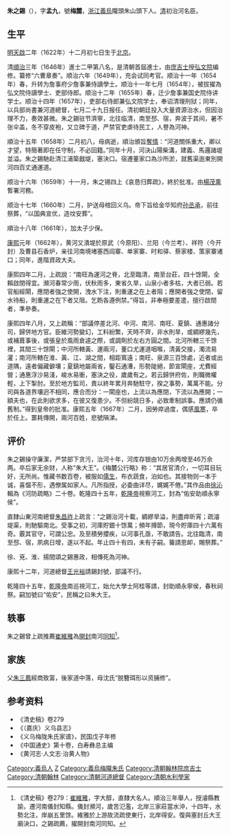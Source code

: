 {{明清人物信息框
| 姓名 =  朱之錫
| 圖片名稱=  
| 圖片大小 = 220px
| 圖片說明 =  
| 最高職務 = 兵部尚書都察院右都御史
| 國家 = 大清
| 爵位 =
| 籍貫 = [[浙江省|浙江省]][[義烏縣|義烏縣]]
| 字號 =  
| 諡號 = 
| 出生日期 = 天啟癸亥年十二月初七日子時（1624年1月26日）<ref>「裕三十九之子，聰四十一諱之錫」，《梅隴朱氏宗譜》卷六，第54頁</ref>
| 出生地點 =
| 逝世日期 = 康熙丙午年二月二十二日戌時〔{{dda|1666|3|27|1624|1|26}}〕
| 逝世地點 = 
| 墓葬 = 金華方村
| 配偶 = 沈氏、續娶紹興沈氏、側室馬氏、側室張氏
| 親屬 = 高祖之高祖之高祖之祖朱貫（千十一）、高祖之高祖之高祖之父朱兆（萬十一）、高祖之高祖之高祖朱寧（寧一）、高祖之高祖之曾祖朱謨（貴一）、高祖之高祖之本生曾祖朱訏（貴二）、高祖之高祖之祖朱銘（永一）、高祖之高祖之父朱圓（連二）、高祖之高祖朱肇（紹九，字本初，號梅隴，又號歸農，建文元年己卯科舉人，永樂元年授戶科給事中）、高祖之曾祖朱大猷（達十六，贈永福縣知縣）、高祖之祖朱勤（祿十一）、高祖之父（禎三）、高祖（祥十）、曾祖朱秀（祐三十一）、祖朱大勤（禧十九）、父朱三鳳（裕三十九），母沈氏
| 出身 = 
*  顺治三年丙戌科進士出身
| 經歷 = 
| 著作 =  
*
*
*
}}
'''朱之錫'''（{{bd|1624年|1月26日|1666年|3月27日|catIdx=Z}}），字'''孟九'''，號'''梅麓'''，[[浙江|浙江]][[義烏|義烏]]隴頭朱山頭下人。[[清|清]]初治河名臣。

== 生平 ==
[[明|明]][[天啟|天啟]]二年（1622年）十二月初七日生于[[北京|北京]]。

清[[順治|順治]]三年（1646年）進士二甲第八名，是清朝首屆進士，由[[庶吉士|庶吉士]]授[[弘文院|弘文院]]编修。纂修“六曹章奏”。顺治六年（1649年），充会试同考官。顺治十一年（1654年）春，升转为詹事府少詹事兼侍讀學士。顺治十一年七月（1654年），被拔擢為弘文院侍讀學士、吏部侍郎。顺治十二年（1655年）春，迁少詹事兼国史院侍讲学士。顺治十四年（1657年），吏部右侍郎兼弘文院学士，奉诏清理刑狱；同年，以兵部尚書兼河道總督，七月二十九日报任。清初朝廷投入大量資源治水，但因治理不力，奏效甚微。朱之錫驻节濟寧，北往临清，南至邳、宿，奔波于其间，暑不张伞盖，冬不穿皮袍，又立碑于道，严禁官吏虐待民工，人譽為河神。

順治十五年（1658年）二月初八，母病逝，順治頒旨[[奪情|奪情]]：“河道關係重大，卿以才望，特簡著即在任守制，不必回籍。”同年十月，河決山陽柴溝，建義、馬邏諸堤並溢。朱之錫馳赴清江浦築戧堤，塞決口。宿遷董家口為沙所淤，就舊渠迤東別開河四百丈通運道。

顺治十六年（1659年）十一月，朱之锡四上《哀恳归葬疏》，終於批准。由[[杨茂勋|楊茂熏]]暫署河務。

顺治十七年（1660年）二月，护送母棺回义乌。帝下旨给金华知府[[孙丞承|孙丞承]]，前往祭葬，“以国典宣优，造坟安葬”。

順治十八年（1661年），加太子少保。

[[康熙|康熙]]元年（1662年），黄河又潰堤於原武（今原阳）、兰阳（今兰考）、祥符（今开封）及曹县石香炉，亲往河南境堵塞西阎寨、单家寨、时和驿、蔡家楼、策家寨诸口；同年，進階資政大夫。

康熙四年二月，上疏說：“南旺為運河之脊，北至臨清，南至台莊，四十馀閘，全賴啟閉得宜。瀕河春常少雨，伏秋雨多，東省久旱，山泉小者多枯，大者已弱。若官船經閘，應閉者強之使開，洩水下注，則重運之在上者阻；應開者強之使閉，留水待船，則重運之在下者又阻。乞飭各遵例禁。”得旨，非奉極要差遣，擅行啟閉者，準參奏。

康熙四年八月，又上疏稱：“部議停差北河、中河、南河、南旺、夏鎮、通惠諸分司，歸併地方官。臣維河勢變幻，工料紛繁，天時不齊，非水則旱，或綢繆幾先，或補葺事後，或張皇於風雨倉遽之際，或調劑於左右方圓之間。北河所轄三千馀裡，其間三十馀閘；中河所轄黃、運兩河，董口尤運道咽喉，清黃交接，濁流易灌；南河所轄在淮、黃、江、湖之間，相距窵遠；南旺、泉源三百馀處，近者或出道隅，遠者偏藏僻壤；夏鎮地屬兩省，鑿石通漕，形勢陡絕，節宣閘座，尤費經營；通惠浮沙易淺，峻水易衝，塞決之役，歲歲有之。若云歸併府佐，則職微權輕，上下掣肘。至於地方監司，責以終年累月奔馳駐守，揆之事勢，萬萬不能。分司與各道界壤迥不相同，應合而分：一閘座也，上流以為應閉，下流以為應開；一額夫也，在此則欲求多，在彼又復患少。不但紛競日多，必致牽制誤事。應請仍循舊制。”得到皇帝的批准。康熙五年（1667年）二月，因勞瘁過度，偶感[[風寒|風寒]]，卒於任上。噩耗傳開，兩河百姓，悲號隕涕。

== 评价 ==
朱之錫操守廉潔，严禁部下贪污，治河十年，河库存银由10万余两增至46万余两。卒后家无余财，人称“朱大王”。《梅麓公行略》称：“其居官清介，一切耳目玩好，无所尚。惟藏书数百卷，被服如[[儒生|儒生]]，布衣蔬食，泊如也。其接物则一本于诚，喜愠不形，遇僚属如家人。凡所指授，必委曲详尽，娓娓不倦。”其作品由[[徐沁|徐沁]]輯為《河防疏略》二十卷。乾隆四十五年，[[乾隆帝|乾隆帝]]視察河工，封為“佑安助順永寧侯”。

直隸山東河南總督[[朱昌祚|朱昌祚]]上疏言：“之錫治河十載，綢繆旱溢，則盡瘁昕宵；疏濬堤渠，則馳驅南北。受事之初，河庫貯銀十馀萬；頻年撙節，現今貯庫四十六萬有奇。覈其官守，可謂公忠。及至積勞攖疾，以河事孔亟，不敢請告。北往臨清，南至邳、宿，夙病日增，遂以不起。年止四十有四，未有子嗣。籥請恩卹，賜祭葬。”

徐、兗、淮、揚間頌之錫惠政，相傳死為河神。

康熙十二年，河道總督[[王光裕|王光裕]]請錫封號，部議不行。

乾隆四十五年，[[乾隆帝|乾隆帝]]南巡視河工，始允大學士阿桂等請，封助順永寧侯，春秋祠祭。嗣加號曰“佑安”，民稱之曰朱大王。

== 轶事 ==
朱之錫曾上疏推薦[[崔維雅|崔維雅]]為[[開封|開封]]南河[[同知|同知]]<ref>《清史稿》卷279：[[崔維雅|崔維雅]]，字大醇，直隸大名人。順治三年舉人，授濬縣教諭，遷河南儀封知縣。儀封瀕河，歲苦氾濫，北岸三家莊當水沖，十四年，水勢北注，岸崩五里馀。維雅於上游故流疏使東行，北岸得安。復與塞封丘大王廟決口，之錫疏薦，擢開封南河同知。</ref>。

== 家族 ==
父[[朱三鳳|朱三鳳]]經商致富，後家道中落，母沈氏“脱簪珥形以资脯修”。

== 参考资料 ==
{{reflist}}
* 《清史稿》卷279
* 《（嘉庆）义乌县志》
* 《义乌梅陇朱氏家谱》，民国戊子年修
* 《中国通史》第十卷，白寿彝总主编
* 《黄河志·人文志·治黄人物》

{{顺治三年丙戌科殿试金榜}}

{{Authority control}}

{{DEFAULTSORT:Zhu朱}}
[[Category:義烏人|Category:義烏人]]
[[Category:朱姓|Z]]
[[Category:義烏梅隴朱氏|Category:義烏梅隴朱氏]]
[[Category:清朝翰林院庶吉士|Category:清朝翰林院庶吉士]]
[[Category:清朝翰林|Category:清朝翰林]]
[[Category:清朝河道總督|Category:清朝河道總督]]
[[Category:清朝水利學家|Category:清朝水利學家]]